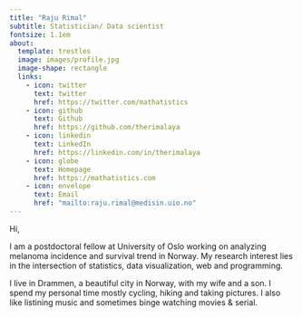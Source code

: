 ```yaml
---
title: "Raju Rimal"
subtitle: Statistician/ Data scientist
fontsize: 1.1em
about:
  template: trestles 
  image: images/profile.jpg
  image-shape: rectangle
  links:
    - icon: twitter
      text: twitter
      href: https://twitter.com/mathatistics
    - icon: github
      text: Github
      href: https://github.com/therimalaya
    - icon: linkedin
      text: LinkedIn
      href: https://linkedin.com/in/therimalaya
    - icon: globe
      text: Homepage
      href: https://mathatistics.com
    - icon: envelope
      text: Email
      href: "mailto:raju.rimal@medisin.uio.no"
---
```


::: huge-cursive
Hi,
:::

::: lead
I am a postdoctoral fellow at University of Oslo working on analyzing melanoma incidence and survival trend in Norway. My research interest lies in the intersection of statistics, data visualization, web and programming.

I live in Drammen, a beautiful city in Norway, with my wife and a son. I spend my personal time mostly cycling, hiking and taking pictures. I also like listining music and sometimes binge watching movies & serial.

:::